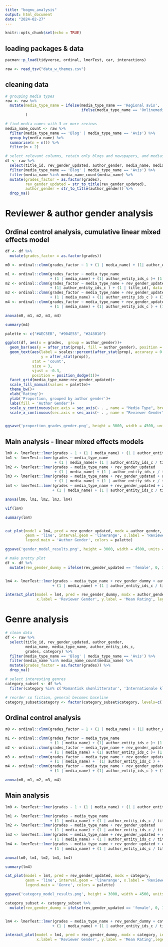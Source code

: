 ```yaml
---
title: "bognu_analysis"
output: html_document
date: "2024-02-27"
---
```


```r
knitr::opts_chunk$set(echo = TRUE)
```

## loading packages & data
```r
pacman::p_load(tidyverse, ordinal, lmerTest, car, interactions)

raw <- read_tsv("data_w_themes.csv")

```


## cleaning data
```r
# grouping media types
raw <- raw %>% 
  mutate(media_type_name = ifelse(media_type_name == 'Regional avis', 'Avis', 
                                  ifelse(media_type_name == 'Onlinemedie uden citat', 'Blog', paste0(media_type_name)))
         )

# find media names with 3 or more reviews
media_name_count <- raw %>% 
  filter(media_type_name == 'Blog' | media_type_name == 'Avis') %>% 
  group_by(media_name) %>% 
  summarise(n = n()) %>% 
  filter(n > 2)

# select relevant columns, retain only blogs and newspapers, and medias with more than 3 reviews, then remove NAs
df <- raw %>% 
  select(title_id, rev_gender_updated, author_gender, media_name, media_type_name, author_entity_ids_c, grades) %>% 
  filter(media_type_name == 'Blog' | media_type_name == 'Avis') %>% 
  filter(media_name %in% media_name_count$media_name) %>% 
  mutate(grades_factor = as.factor(grades),
         rev_gender_updated = str_to_title(rev_gender_updated),
         author_gender = str_to_title(author_gender)) %>% 
  drop_na()
```


# Reviewer & author gender analysis

## Ordinal control analysis, cumulative linear mixed effects model
```r
df <- df %>% 
  mutate(grades_factor = as.factor(grades))

m0 <- ordinal::clmm(grades_factor ~ 1 + (1 | media_name) + (1| author_entity_ids_c )+ (1 |  title_id), data = df)

m1 <- ordinal::clmm(grades_factor ~ media_type_name 
                    + (1 | media_name) + (1| author_entity_ids_c )+ (1 |  title_id), data = df)
m2 <- ordinal::clmm(grades_factor ~ media_type_name + rev_gender_updated + (1 | media_name) 
                    + (1| author_entity_ids_c ) + (1 | title_id), data = df)
m3 <- ordinal::clmm(grades_factor ~ media_type_name + rev_gender_updated + author_gender 
                    + (1 | media_name) + (1| author_entity_ids_c ) + (1 | title_id), data = df)
m4 <- ordinal::clmm(grades_factor ~ media_type_name + rev_gender_updated + author_gender + rev_gender_updated:author_gender 
                    + (1 | media_name) + (1| author_entity_ids_c ) + (1 |title_id), data = df)

anova(m0, m1, m2, m3, m4)

```

```r
summary(m4)

palette <- c("#AEC5EB", "#904E55", "#243010")

ggplot(df, aes(x = grades,  group = author_gender))+
  geom_bar(aes(y = after_stat(prop), fill = author_gender), position = 'dodge', stat = 'count', color = 'black')+
  geom_text(aes(label = scales::percent(after_stat(prop), accuracy = 0.1),
                y = after_stat(prop)),
            stat = 'count',
            size = 3,
            vjust = -0.3,
            position = position_dodge(1))+
  facet_grid(media_type_name~rev_gender_updated)+
  scale_fill_manual(values = palette)+
  theme_bw()+
  xlab('Rating')+
  ylab('Proportion, grouped by author gender')+
  labs(fill = 'Author Gender')+
  scale_y_continuous(sec.axis = sec_axis(~ . , name = "Media Type", breaks = NULL, labels = NULL)) +
  scale_x_continuous(sec.axis = sec_axis(~ . , name = "Reviewer Gender", breaks = NULL, labels = NULL))


ggsave('proportion_grades_gender.png', height = 3000, width = 4500, units = 'px', dpi = 'print')
```

## Main analysis - linear mixed effects models 
```r

lm0 <- lmerTest::lmer(grades ~ 1 + (1 | media_name) + (1 | author_entity_ids_c / title_id), data = df)
lm1 <- lmerTest::lmer(grades ~ media_type_name  
                      + (1 | media_name)+ (1 | author_entity_ids_c / title_id), data = df)
lm2 <- lmerTest::lmer(grades ~ media_type_name + rev_gender_updated  
                      + (1 | media_name) + (1 | author_entity_ids_c / title_id), data = df)
lm3 <- lmerTest::lmer(grades ~ media_type_name + rev_gender_updated + author_gender 
                      + (1 | media_name) + (1 | author_entity_ids_c / title_id), data = df)
lm4 <- lmerTest::lmer(grades ~ media_type_name + rev_gender_updated + author_gender + rev_gender_updated:author_gender
                     + (1 | media_name) + (1 | author_entity_ids_c / title_id), data = df)

anova(lm0, lm1, lm2, lm3, lm4)
```


```r
vif(lm4)

summary(lm4)


cat_plot(model = lm4, pred = rev_gender_updated, modx = author_gender, 
         geom = 'line', interval.geom = 'linerange', x.label = 'Reviewer Gender', y.label = 'Mean Rating',
         legend.main = 'Author Gender', colors = palette)

ggsave('gender_model_results.png', height = 3000, width = 4500, units = 'px', dpi = 'print')


```


```r
# make pretty plot
df <- df %>% 
  mutate(rev_gender_dummy = ifelse(rev_gender_updated == 'female', 0, 1))


lm4 <- lmerTest::lmer(grades ~ media_type_name + rev_gender_dummy + author_gender + rev_gender_dummy:author_gender
                     + (1 | media_name) + (1 | author_entity_ids_c / title_id), data = df)

interact_plot(model = lm4, pred = rev_gender_dummy, modx = author_gender, interval = T, 
              x.label = 'Reviewer Gender', y.label = 'Mean Rating', legend.main = 'Author Gender', colors = palette)
```

# Genre analysis
```r
# clean data 
df <- raw %>% 
  select(title_id, rev_gender_updated, author_gender, 
         media_name, media_type_name, author_entity_ids_c, 
         grades, category) %>% 
  filter(media_type_name == 'Blog' | media_type_name == 'Avis') %>% 
  filter(media_name %in% media_name_count$media_name) %>% 
  mutate(grades_factor = as.factor(grades)) %>% 
  drop_na()

# select interesting genres
category_subset <- df %>% 
  filter(category %in% c('Romantisk skønlitteratur', 'Internationale klassikere', 'Skønlitteratur: generelt'))

# reorder so fiction, general becomes baseline
category_subset$category <- factor(category_subset$category, levels=c('Skønlitteratur: generelt', 'Internationale klassikere', 'Romantisk skønlitteratur'))

```


## Ordinal control analysis
```r

m0 <- ordinal::clmm(grades_factor ~ 1 + (1 | media_name) + (1| author_entity_ids_c )+ (1 | title_id), data = category_subset)

m1 <- ordinal::clmm(grades_factor ~ media_type_name 
                    + (1 | media_name) + (1| author_entity_ids_c )+ (1 | title_id), data = category_subset)
m2 <- ordinal::clmm(grades_factor ~ media_type_name + rev_gender_updated 
                    + (1 | media_name) + (1| author_entity_ids_c )+ (1 | title_id), data = category_subset)
m3 <- ordinal::clmm(grades_factor ~ media_type_name + rev_gender_updated + category 
                    + (1 | media_name) +  (1| author_entity_ids_c ) + (1 | title_id), data = category_subset)
m4 <- ordinal::clmm(grades_factor ~ media_type_name + rev_gender_updated + category + rev_gender_updated:category
                    + (1 | media_name) + (1| author_entity_ids_c ) + (1 |title_id), data = category_subset)

anova(m0, m1, m2, m3, m4)


```

## Main analysis
```r
lm0 <- lmerTest::lmer(grades ~ 1 + (1 | media_name) + (1 | author_entity_ids_c / title_id), data = category_subset)

lm1 <- lmerTest::lmer(grades ~ media_type_name 
                    + (1 | media_name) + (1 | author_entity_ids_c / title_id), data = category_subset)
lm2 <- lmerTest::lmer(grades ~ media_type_name + rev_gender_updated 
                    + (1 | media_name) + (1 | author_entity_ids_c / title_id), data = category_subset)
lm3 <- lmerTest::lmer(grades ~ media_type_name + rev_gender_updated + category 
                    + (1 | media_name) + (1 | author_entity_ids_c / title_id), data = category_subset)
lm4 <- lmerTest::lmer(grades ~ media_type_name + rev_gender_updated + category + rev_gender_updated:category
                    + (1 | media_name) + (1 | author_entity_ids_c / title_id), data = category_subset)

anova(lm0, lm1, lm2, lm3, lm4)
```

```r
summary(lm4)

cat_plot(model = lm4, pred = rev_gender_updated, modx = category, 
         geom = 'line', interval.geom = 'linerange', x.label = 'Reviewer Gender', y.label = 'Mean Rating',
         legend.main = 'Genre', colors = palette)

ggsave('category_model_results.png', height = 3000, width = 4500, units = 'px', dpi = 'print')


```
```r
category_subset <- category_subset %>% 
  mutate(rev_gender_dummy = ifelse(rev_gender_updated == 'female', 0, 1))


lm4 <- lmerTest::lmer(grades ~ media_type_name + rev_gender_dummy + category + rev_gender_dummy:category
                     + (1 | media_name) + (1 | author_entity_ids_c / title_id), data = category_subset)

interact_plot(model = lm4, pred = rev_gender_dummy, modx = category, interval = T,
              x.label = 'Reviewer Gender', y.label = 'Mean Rating',legend.main = 'Genre', colors = palette)
```

